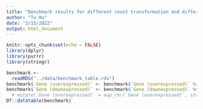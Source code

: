 ```yaml
---
title: "Benchmark results for different count transformation and differential expression testing methods"
author: "Tu Hu"
date: "3/15/2022"
output: html_document
---
```


```r
knitr::opts_chunk$set(echo = FALSE)
library(dplyr)
library(purrr)
library(stringr)
```

```r
benchmark <- 
  readRDS("../data/benchmark_table.rds")
benchmark$`Gene (overexpressed)` <- benchmark$`Gene (overexpressed)` %>% lapply(str_c, collapse = ", ")
benchmark$`Gene (downexpressed)` <- benchmark$`Gene (downexpressed)` %>% lapply(str_c, collapse = ", ")
  # mutate(`Gene (overexpressed)` = map_chr(`Gene (overexpressed)`, stringr::str_c(collapse = ",")))
DT::datatable(benchmark)
```

